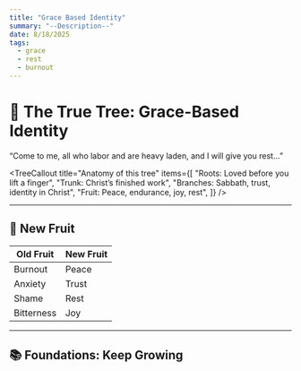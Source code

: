 ```yaml
---
title: "Grace Based Identity"
summary: "--Description--"
date: 8/18/2025
tags:
  - grace
  - rest
  - burnout
---
```



# 🌴 The True Tree: **Grace-Based Identity**
<Scripture refText="Matthew 11:28–30">
  “Come to me, all who labor and are heavy laden, and I will give you rest…”
</Scripture>

<TreeCallout
  title="Anatomy of this tree"
  items={[
    "Roots: Loved before you lift a finger",
    "Trunk: Christ’s finished work",
    "Branches: Sabbath, trust, identity in Christ",
    "Fruit: Peace, endurance, joy, rest",
  ]}
/>

<CTA
  variant="canon"
  title="Abide, don’t strive"
  description="Rest isn’t a reward..."
  buttonText="See the fruit"
  href="#new-fruit"
/>

---

## 🍇 New Fruit
| Old Fruit | New Fruit |
|---|---|
| Burnout | Peace |
| Anxiety | Trust |
| Shame | Rest |
| Bitterness | Joy |

<CTA
  title="Stay in this tree"
  description="Formation happens over time..."
  buttonText="Next steps"
  href="#foundations"
/>

---

## 📚 Foundations: Keep Growing
  <CTA
    variant="canon"
    title="Canon Note: Rest That Can’t Be Earned"
    href="/canon_notes/rest-that-cant-be-earned"
    buttonText="Read Canon Note"
  />
  <CTA
    variant="compass"
    title="Compass Point: Hustle Culture Is a Prosperity Gospel for Atheists"
    href="/compass_points/hustle-culture-prosperity"
    buttonText="Read Compass Point"
  />
  <CTA
    variant="pillar"
    title="Pillar: The Roots of Performance"
    href="/pillars/roots-of-performance"
    buttonText="Read Pillar"
  />
